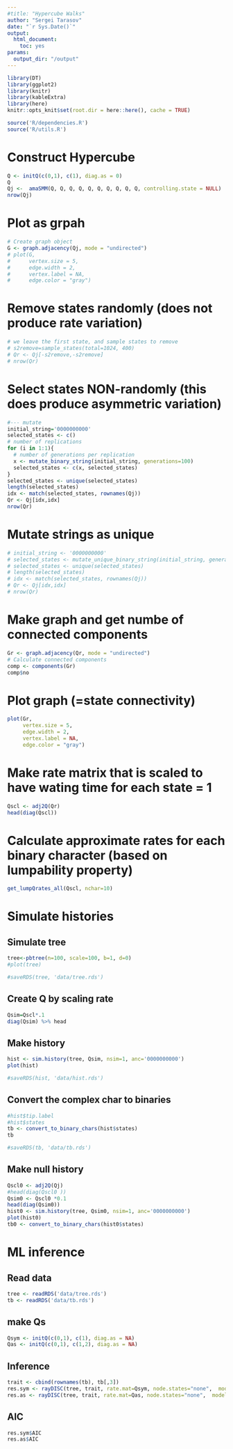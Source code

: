 ```yaml
---
#title: "Hypercube Walks"
author: "Sergei Tarasov"
date: "`r Sys.Date()`"
output:
  html_document:
    toc: yes
params:
  output_dir: "/output"
---
```






```r
library(DT)
library(ggplot2)
library(knitr)
library(kableExtra)
library(here)
knitr::opts_knit$set(root.dir = here::here(), cache = TRUE)
```

```r

source('R/dependencies.R')
source('R/utils.R')

```

# Construct Hypercube

```r
Q <- initQ(c(0,1), c(1), diag.as = 0)
Q
Qj <-  amaSMM(Q, Q, Q, Q, Q, Q, Q, Q, Q, Q, controlling.state = NULL)
nrow(Qj)
```

# Plot as grpah

```r
# Create graph object
G <- graph.adjacency(Qj, mode = "undirected")
# plot(G, 
#      vertex.size = 5, 
#      edge.width = 2,
#      vertex.label = NA,
#      edge.color = "gray")
```


# Remove states randomly (does not produce rate variation)

```r
# we leave the first state, and sample states to remove
# s2remove=sample_states(total=1024, 400)
# Qr <- Qj[-s2remove,-s2remove]
# nrow(Qr)
```

# Select states NON-randomly (this does produce asymmetric variation)

```r
#--- mutate
initial_string='0000000000'
selected_states <- c()
# number of replications
for (i in 1:1){
  # number of generations per replication
  x <- mutate_binary_string(initial_string, generations=100)
  selected_states <- c(x, selected_states)
}
selected_states <- unique(selected_states)
length(selected_states)
idx <- match(selected_states, rownames(Qj))
Qr <- Qj[idx,idx]
nrow(Qr)
```

# Mutate strings as unique

```r
# initial_string <- '0000000000'
# selected_states <- mutate_unique_binary_string(initial_string, generations=100)
# selected_states <- unique(selected_states)
# length(selected_states)
# idx <- match(selected_states, rownames(Qj))
# Qr <- Qj[idx,idx]
# nrow(Qr)
```


# Make graph and get numbe of connected components

```r
Gr <- graph.adjacency(Qr, mode = "undirected")
# Calculate connected components
comp <- components(Gr)
comp$no
```


# Plot graph (=state connectivity) 

```r

plot(Gr, 
     vertex.size = 5, 
     edge.width = 2,
     vertex.label = NA,
     edge.color = "gray")

```
# Make rate matrix that is scaled to have wating time for each state = 1

```r
Qscl <- adj2Q(Qr) 
head(diag(Qscl))
```

# Calculate approximate rates for each binary character (based on lumpability property)

```r
get_lumpQrates_all(Qscl, nchar=10)
```

# Simulate histories

## Simulate tree

```r
tree<-pbtree(n=100, scale=100, b=1, d=0)
#plot(tree)

#saveRDS(tree, 'data/tree.rds')
```

## Create Q by scaling rate

```r
Qsim=Qscl*.1
diag(Qsim) %>% head

```



## Make history

```r
hist <- sim.history(tree, Qsim, nsim=1, anc='0000000000')
plot(hist)

#saveRDS(hist, 'data/hist.rds')
```

## Convert the complex char to binaries

```r
#hist$tip.label
#hist$states
tb <- convert_to_binary_chars(hist$states)
tb

#saveRDS(tb, 'data/tb.rds')
```
## Make null history

```r
Qscl0 <- adj2Q(Qj) 
#head(diag(Qscl0 ))
Qsim0 <- Qscl0 *0.1
head(diag(Qsim0))
hist0 <- sim.history(tree, Qsim0, nsim=1, anc='0000000000')
plot(hist0)
tb0 <- convert_to_binary_chars(hist0$states)
```

# ML inference

## Read data

```r
tree <- readRDS('data/tree.rds')
tb <- readRDS('data/tb.rds')
```


## make Qs

```r

Qsym <- initQ(c(0,1), c(1), diag.as = NA)
Qas <- initQ(c(0,1), c(1,2), diag.as = NA)

```


## Inference
```r
trait <- cbind(rownames(tb), tb[,3])
res.sym <- rayDISC(tree, trait, rate.mat=Qsym, node.states="none",  model="ARD", root.p="maddfitz")
res.as <- rayDISC(tree, trait, rate.mat=Qas, node.states="none",  model="ARD", root.p="maddfitz")
```

## AIC

```r
res.sym$AIC
res.as$AIC
```




